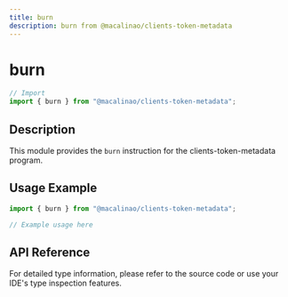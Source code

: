 ```yaml
---
title: burn
description: burn from @macalinao/clients-token-metadata
---
```


# burn

```typescript
// Import
import { burn } from "@macalinao/clients-token-metadata";
```

## Description

This module provides the `burn` instruction for the clients-token-metadata program.

## Usage Example

```typescript
import { burn } from "@macalinao/clients-token-metadata";

// Example usage here
```

## API Reference

For detailed type information, please refer to the source code or use your IDE's type inspection features.

